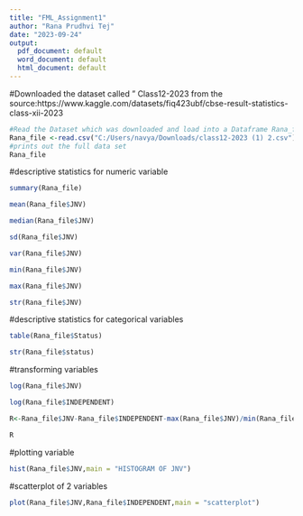 ---
title: "FML_Assignment1"
author: "Rana Prudhvi Tej"
date: "2023-09-24"
output:
  pdf_document: default
  word_document: default
  html_document: default
---
#Downloaded the dataset called " Class12-2023 from the source:https://www.kaggle.com/datasets/fiq423ubf/cbse-result-statistics-class-xii-2023

```{r}
#Read the Dataset which was downloaded and load into a Dataframe Rana_file
Rana_file <-read.csv("C:/Users/navya/Downloads/class12-2023 (1) 2.csv")
#prints out the full data set
Rana_file
```
#descriptive statistics for numeric variable
```{r}
summary(Rana_file)

mean(Rana_file$JNV)

median(Rana_file$JNV)

sd(Rana_file$JNV)

var(Rana_file$JNV)

min(Rana_file$JNV)

max(Rana_file$JNV)

str(Rana_file$JNV)


```

#descriptive statistics for categorical variables

```{r}
table(Rana_file$Status)

str(Rana_file$status)
```

#transforming variables
```{r}
log(Rana_file$JNV)

log(Rana_file$INDEPENDENT)

R<-Rana_file$JNV-Rana_file$INDEPENDENT-max(Rana_file$JNV)/min(Rana_file$JNV)

R
```
#plotting variable

```{r}
hist(Rana_file$JNV,main = "HISTOGRAM OF JNV")
```
#scatterplot of 2 variables

```{r}
plot(Rana_file$JNV,Rana_file$INDEPENDENT,main = "scatterplot")
```

